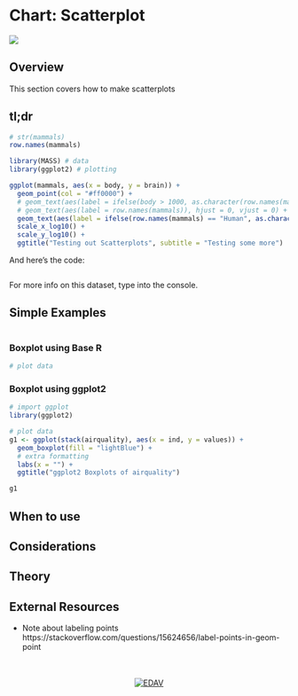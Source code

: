 # Chart: Scatterplot {#scatterplot}

![](images/banners/banner_scatterplot.png)
<!-- Notes

- Mammals could be cool
  - Scatter plot of brain vs body weight
  - annotate a few key points


-->


## Overview

This section covers how to make scatterplots

## tl;dr
<!-- Nice Example Joke -->

<!-- Explanation: -->
```r
# str(mammals)
row.names(mammals)

```


```r
library(MASS) # data
library(ggplot2) # plotting

ggplot(mammals, aes(x = body, y = brain)) +
  geom_point(col = "#ff0000") +
  # geom_text(aes(label = ifelse(body > 1000, as.character(row.names(mammals)),'')), hjust = 0, vjust = 0) +
  # geom_text(aes(label = row.names(mammals)), hjust = 0, vjust = 0) +
  geom_text(aes(label = ifelse(row.names(mammals) == "Human", as.character(row.names(mammals)),'')), hjust = 0, vjust = 0) +
  scale_x_log10() +
  scale_y_log10() +
  ggtitle("Testing out Scatterplots", subtitle = "Testing some more")

```

And here's the code:
```r

```

For more info on this dataset, type <TODO> into the console.

## Simple Examples
<!-- Simplify Note -->
 
<!-- Simple Explanation of Data: -->
```r

```

### Boxplot using Base R
```r
# plot data

```

<!-- Base R Plot Explanation -->

### Boxplot using ggplot2
```r
# import ggplot
library(ggplot2)

# plot data
g1 <- ggplot(stack(airquality), aes(x = ind, y = values)) + 
  geom_boxplot(fill = "lightBlue") +
  # extra formatting
  labs(x = "") +
  ggtitle("ggplot2 Boxplots of airquality")

g1
```

<!-- ggplot2 explanation -->

## When to use
<!-- Quick Note on When to use this plot -->

## Considerations

<!-- *   List of things to pay attention to with examples -->

## Theory

<!-- *   Link to textbook -->

## External Resources

<!-- - []](){target="_blank"}: Links to resources with quick blurb -->

- Note about labeling points
  https://stackoverflow.com/questions/15624656/label-points-in-geom-point






<!-- Footer -->
<center>
</br></br>
[![EDAV](images/icons/edav_resource_small.png)](index.html)
</br></br>
</center>